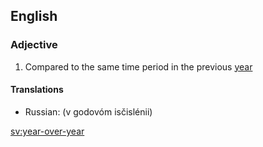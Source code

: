 ==English==

===Adjective===
{{en-adj|-}}

# Compared to the same time period in the previous [[year]]

====Translations====
{{trans-top|compared with the same period in the previous year}}
* Russian: {{l|ru|в}} {{l|ru|годовой|годовом}} {{l|ru|исчисление|исчислении}} (v godovóm isčislénii)
{{trans-mid}}
{{trans-bottom}}

[[sv:year-over-year]]